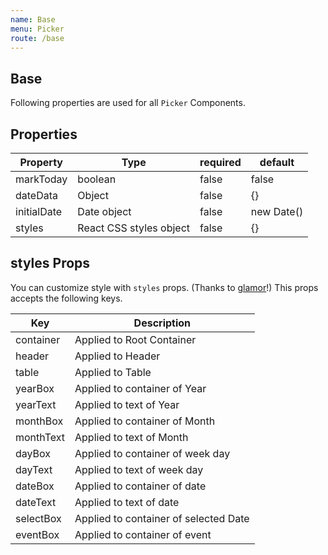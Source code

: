 ```yaml
---
name: Base
menu: Picker
route: /base
---
```


## Base

Following properties are used for all `Picker` Components.

## Properties

| Property    | Type                    | required | default    |
| ----------- | ----------------------- | -------- | ---------- |
| markToday   | boolean                 | false    | false      |
| dateData    | Object                  | false    | {}         |
| initialDate | Date object             | false    | new Date() |
| styles      | React CSS styles object | false    | {}         |

## styles Props

You can customize style with `styles` props. (Thanks to [glamor](https://github.com/threepointone/glamor)!) This props accepts the following keys.

| Key       | Description                           |
| --------- | ------------------------------------- |
| container | Applied to Root Container             |
| header    | Applied to Header                     |
| table     | Applied to Table                      |
| yearBox   | Applied to container of Year          |
| yearText  | Applied to text of Year               |
| monthBox  | Applied to container of Month         |
| monthText | Applied to text of Month              |
| dayBox    | Applied to container of week day      |
| dayText   | Applied to text of week day           |
| dateBox   | Applied to container of date          |
| dateText  | Applied to text of date               |
| selectBox | Applied to container of selected Date |
| eventBox  | Applied to container of event         |
